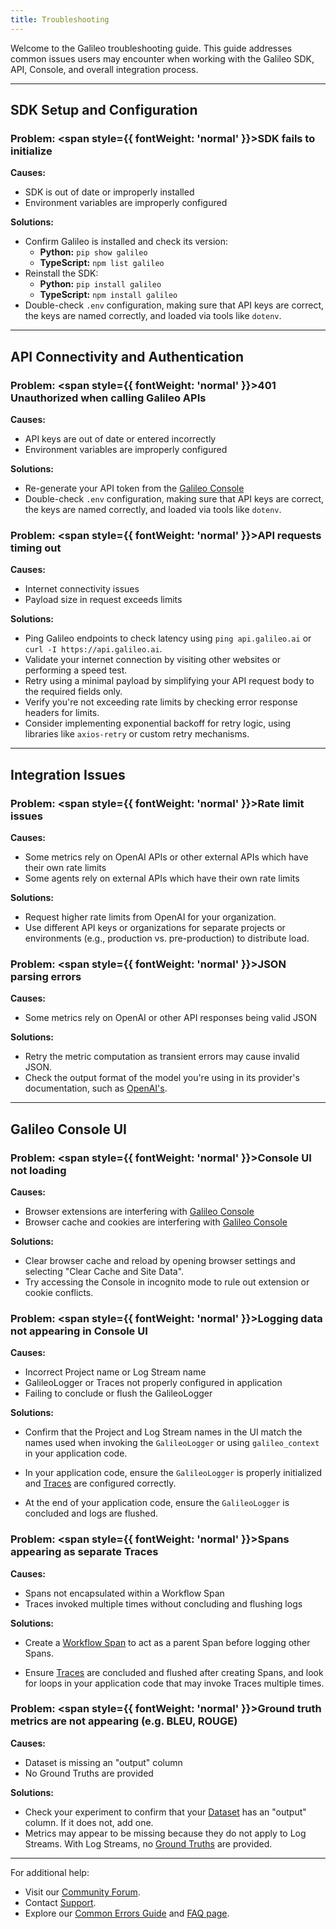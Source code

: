 ```yaml
---
title: Troubleshooting
---
```



Welcome to the Galileo troubleshooting guide. This guide addresses common issues users may encounter when working with the Galileo SDK, API, Console, and overall integration process.

---

## SDK Setup and Configuration

### Problem: <span style={{ fontWeight: 'normal' }}>SDK fails to initialize</span>

**Causes:**

- SDK is out of date or improperly installed
- Environment variables are improperly configured

**Solutions:**

- Confirm Galileo is installed and check its version:
  - **Python:** `pip show galileo`
  - **TypeScript:** `npm list galileo`
- Reinstall the SDK:
  - **Python:** `pip install galileo`
  - **TypeScript:** `npm install galileo`
- Double-check `.env` configuration, making sure that API keys are correct, the keys are named correctly, and loaded via tools like `dotenv`.

---

## API Connectivity and Authentication

### Problem: <span style={{ fontWeight: 'normal' }}>401 Unauthorized when calling Galileo APIs</span>

**Causes:**

- API keys are out of date or entered incorrectly
- Environment variables are improperly configured

**Solutions:**

- Re-generate your API token from the [Galileo Console](https://app.galileo.ai/settings/api-keys)
- Double-check `.env` configuration, making sure that API keys are correct, the keys are named correctly, and loaded via tools like `dotenv`.

### Problem: <span style={{ fontWeight: 'normal' }}>API requests timing out</span>

**Causes:**

- Internet connectivity issues
- Payload size in request exceeds limits

**Solutions:**

- Ping Galileo endpoints to check latency using `ping api.galileo.ai` or `curl -I https://api.galileo.ai`.
- Validate your internet connection by visiting other websites or performing a speed test.
- Retry using a minimal payload by simplifying your API request body to the required fields only.
- Verify you're not exceeding rate limits by checking error response headers for limits.
- Consider implementing exponential backoff for retry logic, using libraries like `axios-retry` or custom retry mechanisms.

---

## Integration Issues

### Problem: <span style={{ fontWeight: 'normal' }}>Rate limit issues</span>

**Causes:**

- Some metrics rely on OpenAI APIs or other external APIs which have their own rate limits
- Some agents rely on external APIs which have their own rate limits

**Solutions:**

- Request higher rate limits from OpenAI for your organization.
- Use different API keys or organizations for separate projects or environments (e.g., production vs. pre-production) to distribute load.

### Problem: <span style={{ fontWeight: 'normal' }}>JSON parsing errors</span>

**Causes:**

- Some metrics rely on OpenAI or other API responses being valid JSON

**Solutions:**

- Retry the metric computation as transient errors may cause invalid JSON.
- Check the output format of the model you're using in its provider's documentation, such as [OpenAI's](https://platform.openai.com/docs/).

---

## Galileo Console UI

### Problem: <span style={{ fontWeight: 'normal' }}>Console UI not loading</span>

**Causes:**

- Browser extensions are interfering with [Galileo Console](https://app.galileo.ai)
- Browser cache and cookies are interfering with [Galileo Console](https://app.galileo.ai)

**Solutions:**

- Clear browser cache and reload by opening browser settings and selecting "Clear Cache and Site Data".
- Try accessing the Console in incognito mode to rule out extension or cookie conflicts.

### Problem: <span style={{ fontWeight: 'normal' }}>Logging data not appearing in Console UI</span>

**Causes:**

- Incorrect Project name or Log Stream name
- GalileoLogger or Traces not properly configured in application
- Failing to conclude or flush the GalileoLogger

**Solutions:**

- Confirm that the Project and Log Stream names in the UI match the names used when invoking the `GalileoLogger` or using `galileo_context` in your application code.

  <CodeGroup>
    <SnippetTroubleshooting1 />
  </CodeGroup>

- In your application code, ensure the `GalileoLogger` is properly initialized and [Traces](/concepts/traces) are configured correctly.

  <CodeGroup>
    <SnippetTroubleshooting2 />
  </CodeGroup>

- At the end of your application code, ensure the `GalileoLogger` is concluded and logs are flushed.
  <CodeGroup>
    <SnippetTroubleshooting3 />
  </CodeGroup>

### Problem: <span style={{ fontWeight: 'normal' }}>Spans appearing as separate Traces</span>

**Causes:**

- Spans not encapsulated within a Workflow Span
- Traces invoked multiple times without concluding and flushing logs

**Solutions:**

- Create a [Workflow Span](/concepts/spans) to act as a parent Span before logging other Spans.

  <CodeGroup>
    <SnippetTroubleshooting4 />
  </CodeGroup>

- Ensure [Traces](/concepts/traces) are concluded and flushed after creating Spans, and look for loops in your application code that may invoke Traces multiple times.
  <CodeGroup>
    <SnippetTroubleshooting5 />
  </CodeGroup>

### Problem: <span style={{ fontWeight: 'normal' }}>Ground truth metrics are not appearing (e.g. BLEU, ROUGE)</span>

**Causes:**

- Dataset is missing an "output" column
- No Ground Truths are provided

**Solutions:**

- Check your experiment to confirm that your [Dataset](/concepts/experiments/datasets) has an "output" column. If it does not, add one.
- Metrics may appear to be missing because they do not apply to Log Streams. With Log Streams, no [Ground Truths](/concepts/metrics/response-quality/ground-truth-adherence) are provided.

---

For additional help:

- Visit our [Community Forum](https://community.galileo.ai/).
- Contact [Support](mailto:support@galileo.ai).
- Explore our [Common Errors Guide](/references/faqs/errors) and [FAQ page](/references/faqs/faqs).
